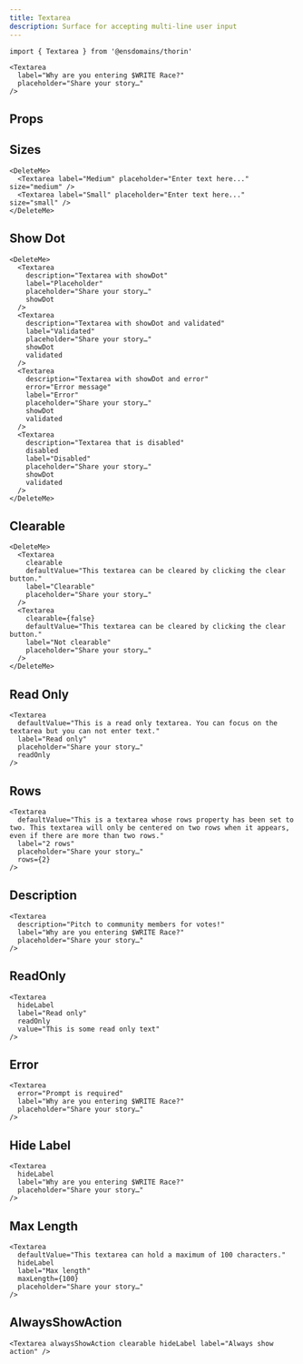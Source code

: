 ```yaml
---
title: Textarea
description: Surface for accepting multi-line user input
---
```


```tsx
import { Textarea } from '@ensdomains/thorin'
```

```tsx live=true expand=true
<Textarea
  label="Why are you entering $WRITE Race?"
  placeholder="Share your story…"
/>
```

## Props

<PropsTable sourceLink={sourceLink} types={types} />

## Sizes

```tsx live=true
<DeleteMe>
  <Textarea label="Medium" placeholder="Enter text here..." size="medium" />
  <Textarea label="Small" placeholder="Enter text here..." size="small" />
</DeleteMe>
```

## Show Dot

```tsx live=true
<DeleteMe>
  <Textarea
    description="Textarea with showDot"
    label="Placeholder"
    placeholder="Share your story…"
    showDot
  />
  <Textarea
    description="Textarea with showDot and validated"
    label="Validated"
    placeholder="Share your story…"
    showDot
    validated
  />
  <Textarea
    description="Textarea with showDot and error"
    error="Error message"
    label="Error"
    placeholder="Share your story…"
    showDot
    validated
  />
  <Textarea
    description="Textarea that is disabled"
    disabled
    label="Disabled"
    placeholder="Share your story…"
    showDot
    validated
  />
</DeleteMe>
```

## Clearable

```tsx live=true
<DeleteMe>
  <Textarea
    clearable
    defaultValue="This textarea can be cleared by clicking the clear button."
    label="Clearable"
    placeholder="Share your story…"
  />
  <Textarea
    clearable={false}
    defaultValue="This textarea can be cleared by clicking the clear button."
    label="Not clearable"
    placeholder="Share your story…"
  />
</DeleteMe>
```

## Read Only

```tsx live=true
<Textarea
  defaultValue="This is a read only textarea. You can focus on the textarea but you can not enter text."
  label="Read only"
  placeholder="Share your story…"
  readOnly
/>
```

## Rows

```tsx live=true
<Textarea
  defaultValue="This is a textarea whose rows property has been set to two. This textarea will only be centered on two rows when it appears, even if there are more than two rows."
  label="2 rows"
  placeholder="Share your story…"
  rows={2}
/>
```

## Description

```tsx live=true
<Textarea
  description="Pitch to community members for votes!"
  label="Why are you entering $WRITE Race?"
  placeholder="Share your story…"
/>
```

## ReadOnly

```tsx live=true
<Textarea
  hideLabel
  label="Read only"
  readOnly
  value="This is some read only text"
/>
```

## Error

```tsx live=true
<Textarea
  error="Prompt is required"
  label="Why are you entering $WRITE Race?"
  placeholder="Share your story…"
/>
```

## Hide Label

```tsx live=true
<Textarea
  hideLabel
  label="Why are you entering $WRITE Race?"
  placeholder="Share your story…"
/>
```

## Max Length

```tsx live=true
<Textarea
  defaultValue="This textarea can hold a maximum of 100 characters."
  hideLabel
  label="Max length"
  maxLength={100}
  placeholder="Share your story…"
/>
```

## AlwaysShowAction

```tsx live=true
<Textarea alwaysShowAction clearable hideLabel label="Always show action" />
```
